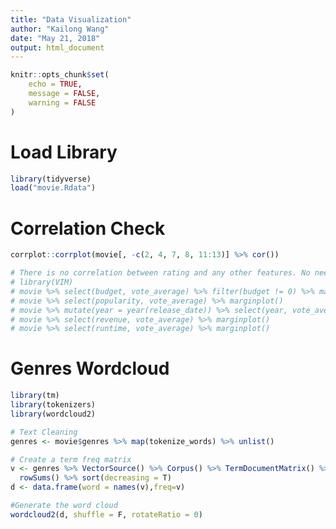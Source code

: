 ```yaml
---
title: "Data Visualization"
author: "Kailong Wang"
date: "May 21, 2018"
output: html_document
---
```


```r
knitr::opts_chunk$set(
	echo = TRUE,
	message = FALSE,
	warning = FALSE
)
```

# Load Library

```r
library(tidyverse)
load("movie.Rdata")
```

# Correlation Check

```r
corrplot::corrplot(movie[, -c(2, 4, 7, 8, 11:13)] %>% cor())

# There is no correlation between rating and any other features. No need to see other plots.
# library(VIM)
# movie %>% select(budget, vote_average) %>% filter(budget != 0) %>% marginplot()
# movie %>% select(popularity, vote_average) %>% marginplot()
# movie %>% mutate(year = year(release_date)) %>% select(year, vote_average) %>% marginplot()
# movie %>% select(revenue, vote_average) %>% marginplot()
# movie %>% select(runtime, vote_average) %>% marginplot()
```

# Genres Wordcloud 

```r
library(tm)
library(tokenizers)
library(wordcloud2)

# Text Cleaning
genres <- movie$genres %>% map(tokenize_words) %>% unlist()

# Create a term freq matrix
v <- genres %>% VectorSource() %>% Corpus() %>% TermDocumentMatrix() %>% as.matrix() %>% 
  rowSums() %>% sort(decreasing = T)
d <- data.frame(word = names(v),freq=v)

#Generate the word cloud
wordcloud2(d, shuffle = F, rotateRatio = 0)
```

